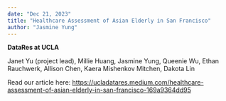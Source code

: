 ```yaml
---
date: "Dec 21, 2023"
title: "Healthcare Assessment of Asian Elderly in San Francisco"
author: "Jasmine Yung"
---
```


**DataRes at UCLA**

Janet Yu (project lead), Millie Huang, Jasmine Yung, Queenie Wu, Ethan Rauchwerk, Allison Chen, Kaera Mishenkov Mitchen, Dakota Lin

Read our article here:  [https://ucladatares.medium.com/healthcare-assessment-of-asian-elderly-in-san-francisco-169a9364dd95](https://ucladatares.medium.com/healthcare-assessment-of-asian-elderly-in-san-francisco-169a9364dd95)